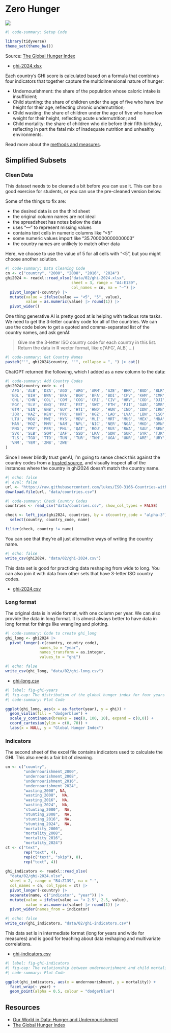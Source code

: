 # Zero Hunger

![](images/icons/E-WEB-Goal-02.png){.sdg-icon}

```r
#| code-summary: Setup Code

library(tidyverse)
theme_set(theme_bw())
```

Source: [The Global Hunger Index](https://www.globalhungerindex.org/download/all.html)

- [ghi-2024.xlsx](data/02/ghi-2024.xlsx){download=""}

Each country’s GHI score is calculated based on a formula that combines four indicators that together capture the multidimensional nature of hunger:

* Undernourishment: the share of the population whose caloric intake is insufficient;
* Child stunting: the share of children under the age of five who have low height for their age, reflecting chronic undernutrition;
* Child wasting: the share of children under the age of five who have low weight for their height, reflecting acute undernutrition; and
* Child mortality: the share of children who die before their fifth birthday, reflecting in part the fatal mix of inadequate nutrition and unhealthy environments.

Read more about the [methods and measures](https://www.globalhungerindex.org/methodology.html).

## Simplified Subsets

### Clean Data

This dataset needs to be cleaned a bit before you can use it. This can be a good exercise for students, or you can use the pre-cleaned version below.

Some of the things to fix are:

- the desired data is on the third sheet
- the original column names are not ideal
- the spreadsheet has notes below the data
- uses "—" to represent missing values
- contains text cells in numeric columns like "<5"
- some numeric values import like "35.700000000000003"
- the country names are unlikely to match other data

Here, we choose to use the value of 5 for all cells with "<5", but you might choose another solution.

```r
#| code-summary: Data Cleaning Code
cn <- c("country", "2000", "2008", "2016", "2024")
ghi2024 <- readxl::read_xlsx("data/02/ghi-2024.xlsx", 
                             sheet = 3, range = "A4:E139", 
                             col_names = cn, na = "—") |>
  pivot_longer(-country) |>
  mutate(value = ifelse(value == "<5", "5", value),
         value = as.numeric(value) |> round(1)) |>
  pivot_wider()
```

One thing generative AI is pretty good at is helping with tedious rote tasks. We need to get the 3-letter country code for all of the countries. We can use the code below to get a quoted and comma-separated list of the country names, and ask genAI:

> Give me the 3-letter ISO country code for each country in this list. Return the data in R vector format, like c('AFG', ALB', ...)

```r
#| code-summary: Get Country Names
paste0("'", ghi2024$country, "'", collapse = ", ") |> cat()
```

ChatGPT returned the following, which I added as a new column to the data:

```r
#| code-summary: Add Country Codes
ghi2024$country_code <- c(
  'AFG', 'ALB', 'DZA', 'AGO', 'ARG', 'ARM', 'AZE', 'BHR', 'BGD', 'BLR', 'BEN', 'BTN',
  'BOL', 'BIH', 'BWA', 'BRA', 'BGR', 'BFA', 'BDI', 'CPV', 'KHM', 'CMR', 'CAF', 'TCD',
  'CHL', 'CHN', 'COL', 'COM', 'COG', 'CRI', 'CIV', 'HRV', 'COD', 'DJI', 'DOM', 'ECU',
  'EGY', 'SLV', 'GNQ', 'ERI', 'EST', 'SWZ', 'ETH', 'FJI', 'GAB', 'GMB', 'GEO', 'GHA',
  'GTM', 'GIN', 'GNB', 'GUY', 'HTI', 'HND', 'HUN', 'IND', 'IDN', 'IRN', 'IRQ', 'JAM',
  'JOR', 'KAZ', 'KEN', 'PRK', 'KWT', 'KGZ', 'LAO', 'LVA', 'LBN', 'LSO', 'LBR', 'LBY',
  'LTU', 'MDG', 'MWI', 'MYS', 'MDV', 'MLI', 'MRT', 'MUS', 'MEX', 'MDA', 'MNG', 'MNE',
  'MAR', 'MOZ', 'MMR', 'NAM', 'NPL', 'NIC', 'NER', 'NGA', 'MKD', 'OMN', 'PAK', 'PAN',
  'PNG', 'PRY', 'PER', 'PHL', 'QAT', 'ROU', 'RUS', 'RWA', 'SAU', 'SEN', 'SRB', 'SLE',
  'SVK', 'SLB', 'SOM', 'ZAF', 'SSD', 'LKA', 'SDN', 'SUR', 'SYR', 'TJK', 'TZA', 'THA',
  'TLS', 'TGO', 'TTO', 'TUN', 'TUR', 'TKM', 'UGA', 'UKR', 'ARE', 'URY', 'UZB', 'VEN',
  'VNM', 'YEM', 'ZMB', 'ZWE'
)
```


Since I never blindly trust genAI, I'm going to sense check this against the country codes from a [trusted source](https://raw.githubusercontent.com/lukes/ISO-3166-Countries-with-Regional-Codes/refs/heads/master/all/all.csv), and visually inspect all of the instances where the country in ghi2024 doesn't match the country name. 

```r
#| echo: false
#| eval: false
url <- "https://raw.githubusercontent.com/lukes/ISO-3166-Countries-with-Regional-Codes/refs/heads/master/all/all.csv"
download.file(url, "data/countries.csv")
```


```r
#| code-summary: Check Country Codes
countries <- read_csv("data/countries.csv", show_col_types = FALSE)

check <- left_join(ghi2024, countries, by = c(country_code = "alpha-3")) |>
  select(country, country_code, name)

filter(check, country != name)
```

You can see that they're all just alternative ways of writing the country name.


```r
#| echo: false
write_csv(ghi2024, "data/02/ghi-2024.csv")
```

This data set is good for practicing data reshaping from wide to long. You can also join it with data from other sets that have 3-letter ISO country codes.

- [ghi-2024.csv](data/02/ghi-2024.csv)

### Long format

The original data is in wide format, with one column per year. We can also provide the data in long format. It is almost always better to have data in long format for things like wrangling and plotting.

```r
#| code-summary: Code to create ghi_long
ghi_long <- ghi2024 |>
  pivot_longer(-c(country, country_code), 
               names_to = "year",
               names_transform = as.integer,
               values_to = "ghi")
```

```r
#| echo: false
write_csv(ghi_long, "data/02/ghi-long.csv")
```

* [ghi-long.csv](data/02/ghi-long.csv)

```r
#| label: fig-ghi-years
#| fig-cap: The distribution of the global hunger index for four years
#| code-summary: Plot Code

ggplot(ghi_long, aes(x = as.factor(year), y = ghi)) +
  geom_violin(fill = "dodgerblue") +
  scale_y_continuous(breaks = seq(0, 100, 10), expand = c(0,0)) +
  coord_cartesian(ylim = c(0, 70)) +
  labs(x = NULL, y = "Global Hunger Index")
```

### Indicators

The second sheet of the excel file contains indicators used to calculate the GHI. This also needs a fair bit of cleaning.

```r
cn <- c("country", 
        "undernourishment_2000", 
        "undernourishment_2008", 
        "undernourishment_2016", 
        "undernourishment_2024", 
        "wasting_2000", NA,
        "wasting_2008",  NA,
        "wasting_2016",  NA,
        "wasting_2024",  NA,
        "stunting_2000",  NA,
        "stunting_2008",  NA,
        "stunting_2016",  NA,
        "stunting_2024",  NA,
        "mortality_2000", 
        "mortality_2008", 
        "mortality_2016", 
        "mortality_2024")
ct <- c("text",
        rep("text", 4),
        rep(c("text", "skip"), 8),
        rep("text", 4))
  
ghi_indicators <- readxl::read_xlsx(
  "data/02/ghi-2024.xlsx",
  sheet = 2, range = "B4:Z139", na = "—", 
  col_names = cn, col_types = ct) |>
  pivot_longer(-country) |>
  separate(name, c("indicator", "year")) |>
  mutate(value = ifelse(value == "< 2.5", 2.5, value),
         value = as.numeric(value) |> round(1)) |>
  pivot_wider(names_from = indicator)
```


```r
#| echo: false
write_csv(ghi_indicators, "data/02/ghi-indicators.csv")
```

This data set is in intermediate format (long for years and wide for measures) and is good for teaching about data reshaping and multivariate correlations.

* [ghi-indicators.csv](data/02/ghi-indicators.csv)

```r
#| label: fig-ghi-indicators
#| fig-cap: The relationship between undernourishment and child mortality for 4 years of data across all countries
#| code-summary: Plot Code

ggplot(ghi_indicators, aes(x = undernourishment, y = mortality)) +
  facet_wrap(~ year) +
  geom_point(alpha = 0.5, colour = "dodgerblue")
```


## Resources

* [Our World in Data: Hunger and Undernourishment](https://ourworldindata.org/hunger-and-undernourishment)
* [The Global Hunger Index](https://www.globalhungerindex.org/download/all.html)
